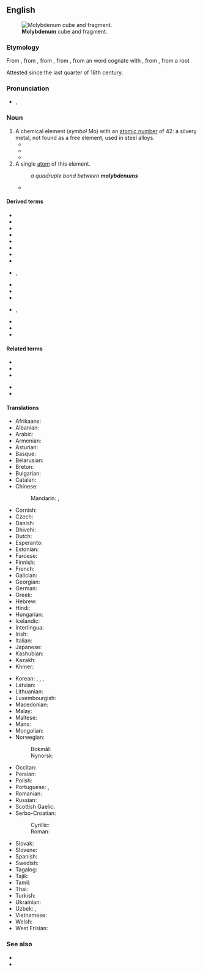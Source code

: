 ==English==
{{wikipedia}}
{{elements|en|Mo|niobium|Nb|technetium|Tc}}
[[File:Molybdenum_crystaline_fragment_and_1cm3_cube.jpg|thumb|'''Molybdenum''' cube and fragment.]]

===Etymology===
From {{bor|en|NL.|molybdaenum}}, from {{m|la|molybdaena|t=any of various substances resembling lead}}, from {{der|en|grc|μολύβδαινα|t=a [[plummet]], piece of lead}}, from {{m|grc|μόλυβδος|t=lead; graphite}}, from an {{der|en|ine-ana|-}} word cognate with {{cog|xld|𐤪𐤠𐤭𐤦𐤥𐤣𐤠|t=dark}}, from {{der|en|ine-pro||*morkʷ-iyo-}}, from a root {{m|ine-pro|*morkʷ-||dark}}

Attested since the last quarter of 18th century.

===Pronunciation===
* {{enPR|məlĭb'dĭnəm}}, {{IPA|en|/məˈlɪbdɪnəm/}}

===Noun===
{{en-noun|~|s|molybdena}}

# A chemical element (''symbol'' Mo) with an [[atomic number]] of 42: a silvery metal, not found as a free element, used in steel alloys.
#* {{quote-book|en|year=1803|chapter=Of Metals|editor={{w|George Gleig}}|title=Supplement to the Third Edition of the {{w|Encyclopædia Britannica}}, or, A Dictionary of Arts, Sciences, and Miscellaneous Literature|volume=I|edition=2nd|page=225|pageurl=https://archive.org/stream/encbritannicasup01macf#page/225|passage=The metals at preſent amount to 21 ; only 11 of which were known before the year 1730. Their names are gold, ſilver, platinum, mercury, copper, iron, tin, lead, zinc, antimony, biſmuth, arſenic, cobalt, nickel, manganeſe, tungſten, '''molybdenum,''' uranium, tellurium, titanium, chromum.}}
#* {{quote-book|en|year=1928|author=Lawrence R. Bourne
|title=Well Tackled!
|chapter=4|url=http://openlibrary.org/works/OL5387037W
|passage=Technical terms like ferrite, perlite, graphite, and hardenite were bandied to and fro, and when Paget glibly brought out such a rare exotic as ferro-'''molybdenum''', Benson forgot that he was a master ship-builder,&nbsp;[…]}}
#* {{quote-journal|en|year=1990|author=Arthur J. Conacher|title=Salt of the Earth|journal=Environment|volume=32|number=6|url=https://search.proquest.com/docview/224040186|page=40|passage=At pH levels below 5, wheat yields may be low, '''molybdenum''' may become unavailable to plants, and other trace elements may be concentrated to toxic levels.}}
# A single [[atom]] of this element.
#: ''a quadruple bond between '''molybdenums'''''
#* {{quote-book|en|year=2007|author=Peter Day|title=Molecules into Materials: Case Studies in Materials Chemistry—Mixed Valency, Magnetism and Superconductivity|page=233|pageurl=https://books.google.com/books?id=_wxhDQAAQBAJ&pg=PA233|passage=Thus in M<sub>4</sub>O<sub>11</sub>, for example, ¾ of the '''molybdenums''' are [[octahedrally]] connected and ¼ are [[tetrahedrally]] coordinated and, furthermore, the formula is compatible with the existence of one Mo(IV) for every three Mo(VI), so at first glance the compound might appear to be a class I mixed valence system.}}

====Derived terms====
{{der-top}}
* {{l|en|ferromolybdenum}}
* {{l|en|moly}}
* {{l|en|molybdate}}
* {{l|en|molybdenated}}
* {{l|en|molybdenian}}
* {{l|en|molybdenum blue}}
* {{l|en|molybdenum carbonyl}}
* {{l|en|molybdenum chloride}}
{{der-mid}}
* {{l|en|molybdenum disulfide}}, {{l|en|molybdenum disulphide}}
* {{l|en|molybdenum hexacarbonyl}}
* {{l|en|molybdenum orange}}
* {{l|en|molybdenum oxide}}
* {{l|en|molybdenum sulfide}}, {{l|en|molybdenum sulphide}}
* {{l|en|molybdenum trioxide}}
* {{l|en|molybdian}}
* {{l|en|molybdo-}}
{{der-bottom}}

====Related terms====
{{rel-top}}
* {{l|en|molybdena}}
* {{l|en|molybdenite}}
* {{l|en|molybdic}}
{{rel-mid}}
* {{l|en|molybdite}}
* {{l|en|molybdous}}
{{rel-bottom}}

====Translations====
{{trans-top|chemical element}}
* Afrikaans: {{t+|af|molibdeen}}
* Albanian: {{t+|sq|molibden}}
* Arabic: {{t|ar|مُولِيبْدِيُنوم|m|tr=mulibdinum}}
* Armenian: {{t+|hy|մոլիբդեն}}
* Asturian: {{t|ast|molibdenu|m}}
* Basque: {{t|eu|molibdenoa}}
* Belarusian: {{t|be|малібдэ́н|m}}
* Breton: {{t|br|molibden}}
* Bulgarian: {{t|bg|моли́бден|m}}
* Catalan: {{t+|ca|molibdè|m}}
* Chinese:
*: Mandarin: {{t+|cmn|鉬|sc=Hani}}, {{t+|cmn|钼|tr=mù|sc=Hani}}
* Cornish: {{t|kw|molybdenum}}
* Czech: {{t+|cs|molybden|m}}
* Danish: {{t+|da|molybdæn|n}}
* Dhivehi: {{t-needed|dv}}
* Dutch: {{t+|nl|molybdeen|n}}
* Esperanto: {{t+|eo|molibdeno}}
* Estonian: {{t+|et|molübdeen}}
* Faroese: {{t|fo|molybden|n}}
* Finnish: {{t+|fi|molybdeeni}}
* French: {{t+|fr|molybdène|m}}
* Galician: {{t+|gl|molibdeno|m}}
* Georgian: {{t|ka|მოლიბდენი}}
* German: {{t+|de|Molybdän|n}}
* Greek: {{t+|el|μολυβδένιο|n}}
* Hebrew: {{t+|he|מוליבדן|tr=molibdén}}
* Hindi: {{t|hi|संवर्णातु|tr=sanvarnaatu}}
* Hungarian: {{t+|hu|molibdén}}
* Icelandic: {{t+|is|mólýbden}}
* Interlingua: {{t|ia|molybdeno}}
* Irish: {{t+|ga|molaibdéineam}}
* Italian: {{t+|it|molibdeno|m}}
* Japanese: {{t+|ja|モリブデン|tr=moribuden}}
* Kashubian: {{t|csb|molibdén}}
* Kazakh: {{t+|kk|молибден|sc=Cyrl}}
* Khmer: {{t|km|ម៉ូលីបដែន}}
{{trans-mid}}
* Korean: {{t+|ko|몰리브덴}}, {{t|ko|수연|tr=水鉛, suyeon}}, {{t|ko|휘수연정광|tr=輝水鉛精鑛, hwisuyeonjeonggwang}}, {{t|ko|몰리브데넘}}
* Latvian: {{t|lv|molibdens}}
* Lithuanian: {{t+|lt|molibdenas}}
* Luxembourgish: {{t|lb|Molybdän}}
* Macedonian: {{t|mk|молибде́н|m}}
* Malay: {{t|ms|molibdenum}}
* Maltese: {{t|mt|molibdenu}}
* Manx: {{t|gv|molybdenum}}
* Mongolian: {{t|mn|молибден|sc=Cyrl}}
* Norwegian:
*: Bokmål: {{t|nb|molybden|n}}
*: Nynorsk: {{t+|nn|molybden|m|n}}
* Occitan: {{t|oc|molibdèn|m}}
* Persian: {{t-needed|fa}}
* Polish: {{t+|pl|molibden|m}}
* Portuguese: {{qualifier|Portugal}} {{t+|pt|molibdénio}}, {{qualifier|Brazil}} {{t+|pt|molibdênio|m}}
* Romanian: {{t+|ro|molibden|n}}
* Russian: {{t+|ru|молибде́н|m}}
* Scottish Gaelic: {{t|gd|molaibdeanam}}
* Serbo-Croatian:
*: Cyrillic: {{t|sh|молибден|m}}
*: Roman: {{t+|sh|molibden}}
* Slovak: {{t+|sk|molybdén|m}}
* Slovene: {{t+|sl|molibden}}
* Spanish: {{t+|es|molibdeno|m}}
* Swedish: {{t+|sv|molybden|n}}
* Tagalog: {{t|tl|molibdeno}}
* Tajik: {{t|tg|молибден|sc=Cyrl}}
* Tamil: {{t|ta|போன்றீயம்}}
* Thai: {{t|th|โมลิบดีนัม}}
* Turkish: {{t+|tr|molibden}}
* Ukrainian: {{t|uk|молібде́н|m}}
* Uzbek: {{t+|uz|molibden}}, {{t+|uz|молибден|tr=molibden|sc=Cyrl}}
* Vietnamese: {{t|vi|molypđen}}
* Welsh: {{t+|cy|molybdenwm}}
* West Frisian: {{t|fy|molybdeen}}
{{trans-bottom}}

===See also===
* {{l|en|powellite}}
* {{l|en|wulfenite}}